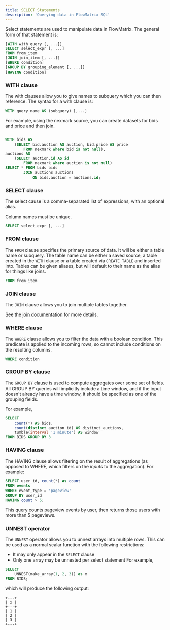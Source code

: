 ```yaml
---
title: SELECT Statements
description: 'Querying data in FlowMatrix SQL'
---
```


Select statements are used to manipulate data in FlowMatrix.
The general form of that statement is:

```sql
[WITH with_query [, ...]]
SELECT select_expr [, ...]
FROM from_item
[JOIN join_item [, ...]]
[WHERE condition]
[GROUP BY grouping_element [, ...]]
[HAVING condition]
```

### WITH clause
The with clauses allow you to give names to subquery which you can then reference.
The syntax for a with clause is:

```sql
WITH query_name AS (subquery) [,...]
```

For example, using the nexmark source, you can create datasets for bids and price and then join.

```sql

WITH bids AS
    (SELECT bid.auction AS auction, bid.price AS price
        FROM nexmark where bid is not null),
auctions AS
    (SELECT auction.id AS id
        FROM nexmark where auction is not null)
SELECT * FROM bids bids
        JOIN auctions auctions
            ON bids.auction = auctions.id;
```

### SELECT clause
The select cause is a comma-separated list of expressions, with an optional alias.

Column names must be unique.

```sql
SELECT select_expr [, ...]
```

### FROM clause
The `FROM` clause specifies the primary source of data.
It will be either a table name or subquery.
The table name can be either a saved source,
 a table created in the `WITH` clause or a table created via `CREATE TABLE` and inserted into.
Tables can be given aliases, but will default to their name as the alias for things like joins.
```sql
FROM from_item
```

### JOIN clause
The `JOIN` clause allows you to join multiple tables together.

See the [join documentation](/sql/joins) for more details.

### WHERE clause

The `WHERE` clause allows you to filter the data with a boolean condition.
This predicate is applied to the incoming rows, so cannot include conditions on the resulting columns.
```sql
WHERE condition
```

### GROUP BY clause

The `GROUP BY` clause is used to compute aggregates over some set of fields.
All GROUP BY queries will implicitly include a time window,
and if the input doesn't already have a time window,
it should be specified as one of the grouping fields.

For example,

```sql
SELECT
    count(*) AS bids,
    count(distinct auction_id) AS distinct_auctions,
    tumble(interval '1 minute') AS window
FROM BIDS GROUP BY 3
```

### HAVING clause

The HAVING clause allows filtering on the result of aggregations (as opposed to WHERE,
which filters on the _inputs_ to the aggregation). For example:

```sql
SELECT user_id, count(*) as count
FROM events
WHERE event_type = 'pageview'
GROUP BY user_id
HAVING count > 5;
```

This query counts pageview events by user, then returns those users with more than 5 pageviews.

### UNNEST operator

The `UNNEST` operator allows you to unnest arrays into multiple rows. This can be used
as a normal scalar function with the following restrictions:

* It may only appear in the `SELECT` clause
* Only one array may be unnested per select statement
For example,

```sql
SELECT
    UNNEST(make_array(1, 2, 3)) as x
FROM BIDS;
```

which will produce the following output:

```
+---+
| x |
+---+
| 1 |
| 2 |
| 3 |
+---+
```
